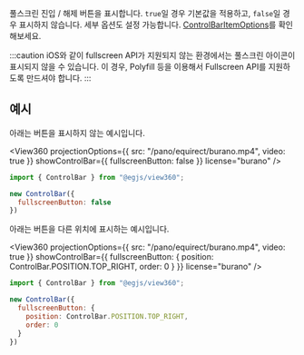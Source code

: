 
<OptionDescriptor type="boolean | ControlBarItemOptions" defaultVal="true" added="4.0.0" />

풀스크린 진입 / 해제 버튼을 표시합니다.
`true`일 경우 기본값을 적용하고, `false`일 경우 표시하지 않습니다.
세부 옵션도 설정 가능합니다. [ControlBarItemOptions](/docs/api/Plugin/Interface/ControlBarItemOptions)를 확인해보세요.

:::caution
iOS와 같이 fullscreen API가 지원되지 않는 환경에서는 풀스크린 아이콘이 표시되지 않을 수 있습니다.
이 경우, Polyfill 등을 이용해서 Fullscreen API를 지원하도록 만드셔야 합니다.
:::

## 예시
아래는 버튼을 표시하지 않는 예시입니다.

<View360
  projectionOptions={{
    src: "/pano/equirect/burano.mp4",
    video: true
  }}
  showControlBar={{ fullscreenButton: false }}
  license="burano" />

```js
import { ControlBar } from "@egjs/view360";

new ControlBar({
  fullscreenButton: false
})
```

아래는 버튼을 다른 위치에 표시하는 예시입니다.

<View360
  projectionOptions={{
    src: "/pano/equirect/burano.mp4",
    video: true
  }}
  showControlBar={{ fullscreenButton: {
    position: ControlBar.POSITION.TOP_RIGHT,
    order: 0
  } }}
  license="burano" />

```js
import { ControlBar } from "@egjs/view360";

new ControlBar({
  fullscreenButton: {
    position: ControlBar.POSITION.TOP_RIGHT,
    order: 0
  }
})
```

